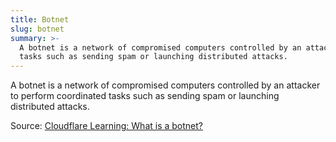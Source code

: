 ```yaml
---
title: Botnet
slug: botnet
summary: >-
  A botnet is a network of compromised computers controlled by an attacker to perform coordinated
  tasks such as sending spam or launching distributed attacks.
---
```

A botnet is a network of compromised computers controlled by an attacker to perform coordinated tasks such as sending spam or launching distributed attacks.

Source: [Cloudflare Learning: What is a botnet?](https://www.cloudflare.com/learning/ddos/glossary/botnet/)
